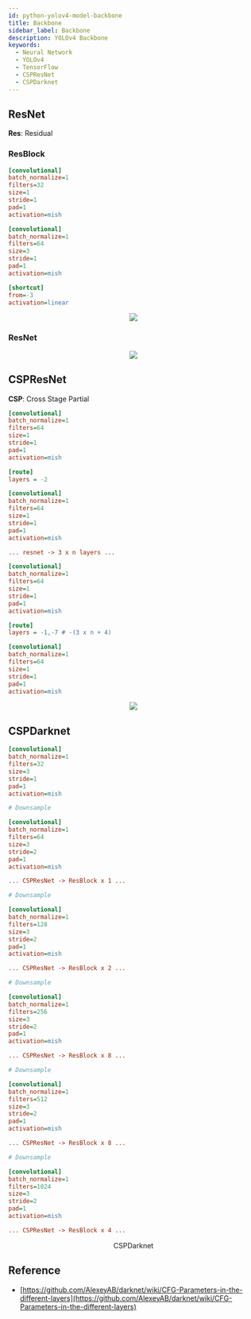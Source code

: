 ```yaml
---
id: python-yolov4-model-backbone
title: Backbone
sidebar_label: Backbone
description: YOLOv4 Backbone
keywords:
  - Neural Network
  - YOLOv4
  - TensorFlow
  - CSPResNet
  - CSPDarknet
---
```



## ResNet

**Res**: Residual

### ResBlock

```ini
[convolutional]
batch_normalize=1
filters=32
size=1
stride=1
pad=1
activation=mish

[convolutional]
batch_normalize=1
filters=64
size=3
stride=1
pad=1
activation=mish

[shortcut]
from=-3
activation=linear
```

<center>
	<img src={useBaseUrl("img/lang/python/libraries/yolov4/model/yolov4-resblock.jpeg")} />
</center>

### ResNet

<center>
	<img src={useBaseUrl("img/lang/python/libraries/yolov4/model/yolov4-resnet.jpeg")} />
</center>

## CSPResNet

**CSP**: Cross Stage Partial

```ini
[convolutional]
batch_normalize=1
filters=64
size=1
stride=1
pad=1
activation=mish

[route]
layers = -2

[convolutional]
batch_normalize=1
filters=64
size=1
stride=1
pad=1
activation=mish

... resnet -> 3 x n layers ...

[convolutional]
batch_normalize=1
filters=64
size=1
stride=1
pad=1
activation=mish

[route]
layers = -1,-7 # -(3 x n + 4)

[convolutional]
batch_normalize=1
filters=64
size=1
stride=1
pad=1
activation=mish
```

<center>
	<img src={useBaseUrl("img/lang/python/libraries/yolov4/model/yolov4-cspresnet.jpeg")} />
</center>

## CSPDarknet

```ini
[convolutional]
batch_normalize=1
filters=32
size=3
stride=1
pad=1
activation=mish

# Downsample

[convolutional]
batch_normalize=1
filters=64
size=3
stride=2
pad=1
activation=mish

... CSPResNet -> ResBlock x 1 ...

# Downsample

[convolutional]
batch_normalize=1
filters=128
size=3
stride=2
pad=1
activation=mish

... CSPResNet -> ResBlock x 2 ...

# Downsample

[convolutional]
batch_normalize=1
filters=256
size=3
stride=2
pad=1
activation=mish

... CSPResNet -> ResBlock x 8 ...

# Downsample

[convolutional]
batch_normalize=1
filters=512
size=3
stride=2
pad=1
activation=mish

... CSPResNet -> ResBlock x 8 ...

# Downsample

[convolutional]
batch_normalize=1
filters=1024
size=3
stride=2
pad=1
activation=mish

... CSPResNet -> ResBlock x 4 ...
```

<center>
	<figure>
		<DrwaIOViewer src={useBaseUrl("img/lang/python/libraries/yolov4/model/yolov4-cspdarknet.drawio")} />
		<figcaption>CSPDarknet</figcaption>
	</figure>
</center>

## Reference

- [https://github.com/AlexeyAB/darknet/wiki/CFG-Parameters-in-the-different-layers](https://github.com/AlexeyAB/darknet/wiki/CFG-Parameters-in-the-different-layers)
